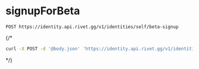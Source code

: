 # signupForBeta
```
POST https://identity.api.rivet.gg/v1/identities/self/beta-signup
```


{/*<RequestExample>
```bash curl
curl -X POST -d '@body.json' 'https://identity.api.rivet.gg/v1/identities/self/beta-signup'
```
</RequestExample>*/}
